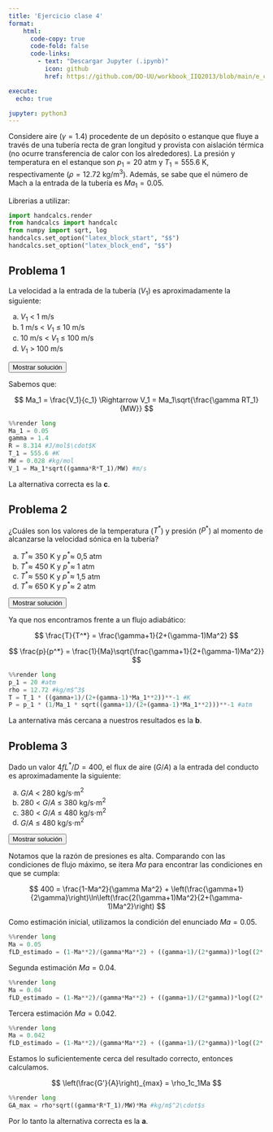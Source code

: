 ```yaml
---
title: 'Ejercicio clase 4'
format:
    html: 
      code-copy: true
      code-fold: false
      code-links: 
        - text: "Descargar Jupyter (.ipynb)"
          icon: github
          href: https://github.com/OO-UU/workbook_IIQ2013/blob/main/e_clase/jupyter/IIQ2013_C4.ipynb

execute: 
  echo: true

jupyter: python3
---
```



Considere aire ($\gamma = 1.4$) procedente de un depósito o estanque que fluye a través de una tubería recta de gran longitud y provista con aislación térmica (no ocurre transferencia de calor con los alrededores). La presión y temperatura en el estanque son $p_1 = 20~\text{atm}$ y $T_1 = 555.6~\text{K}$, respectivamente ($\rho = 12.72 \text{~kg/m}^3$). Además, se sabe que el número de Mach a la entrada de la tubería es $Ma_1 = 0.05$.

Librerias a utilizar:

```python
import handcalcs.render
from handcalcs import handcalc
from numpy import sqrt, log
handcalcs.set_option("latex_block_start", "$$")
handcalcs.set_option("latex_block_end", "$$")
```

## Problema 1

La velocidad a la entrada de la tubería ($V_1$) es aproximadamente la siguiente:

(a) $V_1$ < 1 m/s \
(b) 1 m/s < $V_1$ ≤ 10 m/s \
(c) 10 m/s < $V_1$ ≤ 100 m/s \
(d) $V_1$ > 100 m/s

<button class="btn btn-success" data-bs-toggle="collapse" href="#ec_4-1-sol" aria-expanded="false">Mostrar solución</button>

::: {#ec_4-1-sol .collapse .multi-collapse}

Sabemos que:

$$
Ma_1 = \frac{V_1}{c_1} \Rightarrow V_1 = Ma_1\sqrt{\frac{\gamma RT_1}{MW}}
$$

```python
%%render long
Ma_1 = 0.05
gamma = 1.4
R = 8.314 #J/mol$\cdot$K
T_1 = 555.6 #K
MW = 0.028 #kg/mol
V_1 = Ma_1*sqrt((gamma*R*T_1)/MW) #m/s
```

La alternativa correcta es la **c**.

:::

## Problema 2

¿Cuáles son los valores de la temperatura ($T^*$) y presión ($P^*$) al momento de alcanzarse la velocidad sónica en la tubería?

(a) $T^* \approx$ 350 K y $p^* \approx$ 0,5 atm \
(b) $T^* \approx$ 450 K y $p^* \approx$ 1 atm \
(c) $T^* \approx$ 550 K y $p^* \approx$ 1,5 atm \
(d) $T^* \approx$ 650 K y $p^* \approx$ 2 atm

<button class="btn btn-success" data-bs-toggle="collapse" href="#ec_4-2-sol" aria-expanded="false">Mostrar solución</button>

::: {#ec_4-2-sol .collapse .multi-collapse}

Ya que nos encontramos frente a un flujo adiabático:

$$
\frac{T}{T^*} = \frac{\gamma+1}{2+(\gamma-1)Ma^2}
$$

$$
\frac{p}{p^*} = \frac{1}{Ma}\sqrt{\frac{\gamma+1}{2+(\gamma-1)Ma^2}}
$$

```python
%%render long
p_1 = 20 #atm
rho = 12.72 #kg/m$^3$
T = T_1 * ((gamma+1)/(2+(gamma-1)*Ma_1**2))**-1 #K
P = p_1 * (1/Ma_1 * sqrt((gamma+1)/(2+(gamma-1)*Ma_1**2)))**-1 #atm
```

La anternativa más cercana a nuestros resultados es la **b**.

:::

## Problema 3

Dado un valor $4 f L^*/D = 400$, el flux de aire ($G/A$) a la entrada del conducto es aproximadamente la siguiente:

(a) $G/A$ < 280 kg/s$\cdot$m$^2$ \
(b) 280 < $G/A$ ≤ 380 kg/s$\cdot$m$^2$ \
(c) 380 < $G/A$ ≤ 480 kg/s$\cdot$m$^2$ \
(d) $G/A$ ≤ 480 kg/s$\cdot$m$^2$

<button class="btn btn-success" data-bs-toggle="collapse" href="#ec_4-3-sol" aria-expanded="false">Mostrar solución</button>

::: {#ec_4-3-sol .collapse .multi-collapse}

Notamos que la razón de presiones es alta. Comparando con las condiciones de flujo máximo, se itera $Ma$ para encontrar las condiciones en que se cumpla:

$$
400 = \frac{1-Ma^2}{\gamma Ma^2} + \left(\frac{\gamma+1}{2\gamma}\right)\ln\left(\frac{2(\gamma+1)Ma^2}{2+(\gamma-1)Ma^2}\right)
$$

Como estimación inicial, utilizamos la condición del enunciado $Ma = 0.05$.

```python
%%render long
Ma = 0.05
fLD_estimado = (1-Ma**2)/(gamma*Ma**2) + ((gamma+1)/(2*gamma))*log((2*(gamma+1)*Ma**2)/(2+(gamma-1)*Ma**2))
```

Segunda estimación $Ma = 0.04$.

```python
%%render long
Ma = 0.04
fLD_estimado = (1-Ma**2)/(gamma*Ma**2) + ((gamma+1)/(2*gamma))*log((2*(gamma+1)*Ma**2)/(2+(gamma-1)*Ma**2))
```

Tercera estimación $Ma = 0.042$.

```python
%%render long
Ma = 0.042
fLD_estimado = (1-Ma**2)/(gamma*Ma**2) + ((gamma+1)/(2*gamma))*log((2*(gamma+1)*Ma**2)/(2+(gamma-1)*Ma**2))
```

Estamos lo suficientemente cerca del resultado correcto, entonces calculamos.

$$
\left(\frac{G'}{A}\right)_{max} = \rho_1c_1Ma
$$

```python
%%render long
GA_max = rho*sqrt((gamma*R*T_1)/MW)*Ma #kg/m$^2\cdot$s
```

Por lo tanto la alternativa correcta es la **a**.
:::


